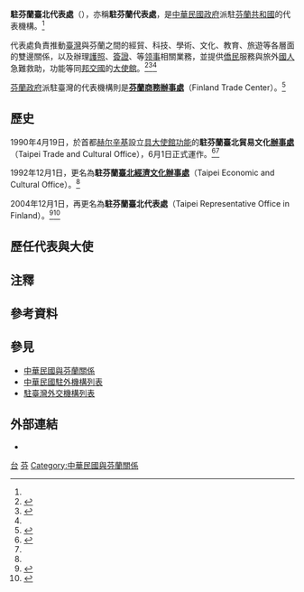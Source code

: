 {{NoteTA|1=zh-hans:台; zh-hant:臺;}}
{{infobox Organization
|name                = 駐芬蘭臺北代表處
|native_name         = {{lang|en|Taipei Representative Office in Finland}}
|image               = File:Wtc helsinki.jpg
|size                = 
|formation           = 1990年4月
|type                = [[臺北經濟文化代表處|駐外代表處]]{{Small|（[[實質大使館|實質大使館]]）}}
|status              = 
|registration_id     = 
|leader_title        = 代表
|leader_name         = [[張秀禎|張秀禎]] {{Small|公使}}{{noteTag|2012年9月，中華民國外交部為統一駐外人員內部職稱，明定大使館、代表處設大使、公使，代表處對外仍稱代表、副代表；辦事處設總領事、副總領事，對外仍稱處長、副處長。<ref>{{Cite web |url = https://tw.news.yahoo.com/%E7%B5%B1-%E5%90%8D%E7%A8%B1-%E4%BB%A3%E8%A1%A8%E5%B0%8D%E5%85%A7%E7%A8%B1%E5%A4%A7%E4%BD%BF-133312149.html |author = 陳培煌 |date = 2012-08-31 |title = 統一名稱 代表對內稱大使 |publisher = [[Yahoo!奇摩|Yahoo!奇摩]]引用[[中央通訊社|中央通訊社]]}}</ref><br>代表處館長為特任或簡任第十三職等至第十四職等者任大使銜代表、簡任第十二職等至第十三職等者任公使銜代表；辦事處長為簡任第十二職等任總領事銜處長。<ref>{{Cite web |url = https://law.moj.gov.tw/LawClass/LawAll.aspx?PCode=E0000017 |date = 2018-06-13 |title = 駐外機構組織通則 |publisher = 全國法規資料庫}}</ref>}}<ref name="駐外館處"/>
|leader_title2       = 
|leader_name2        = 
|headquarters        = {{Link-en|赫爾辛基世界貿易中心|World Trade Center (Helsinki)|World Trade Center}}, [[亚历山大街|Aleksanterinkatu]] 17, 4th Floor 00100 Helsinki, Finland<ref>{{Cite web |url = https://www.roc-taiwan.org/fi/post/17.html |date = 2020-01-10 |title = 聯絡方式 |publisher = 中華民國駐外單位聯合網站}}</ref><br>{{coord|60.169082|24.943613|type:landmark|display=inline,title}}
|num_members         = 
|region_served       = {{FIN}}
|parent_organization = {{MOFA}}
|website             = {{URL|https://www.roc-taiwan.org/fi/index.html|www.roc-taiwan.org/fi}}
}}

'''駐芬蘭臺北代表處'''（{{lang-en|Taipei Representative Office in Finland}}），亦稱'''駐芬蘭代表處'''，是[[中華民國政府|中華民國政府]]派駐[[芬兰|芬蘭共和國]]的代表機構。<ref name="駐外館處"/>

代表處負責推動[[臺灣|臺灣]]與芬蘭之間的經貿、科技、學術、文化、教育、旅遊等各層面的雙邊關係，以及辦理[[中華民國護照|護照]]、[[中華民國簽證政策|簽證]]、{{Link-en|文件證明|Documentary evidence}}等[[领事|领事]]相關業務，並提供[[芬兰华人|僑民]]服務與旅外[[中華民國國民|國人]]急難救助，功能等同[[中華民國建交列表|邦交國]]的[[外交代表機構#大使馆|大使館]]。<ref>{{Cite web |url = https://www.roc-taiwan.org/fi/post/11.html |date = 2019-08-13 |title = 駐芬蘭代表處簡介 |publisher = 中華民國駐外單位聯合網站}}</ref><ref>{{Cite web |url = https://www.roc-taiwan.org/fi/cat/10.html |title = 領務 |publisher = 中華民國駐外單位聯合網站}}</ref><ref name="駐外館處"/>

[[芬蘭政治|芬蘭政府]]派駐臺灣的代表機構則是'''[[芬蘭商務辦事處|芬蘭商務辦事處]]'''（Finland Trade Center）。<ref>{{Cite web |url = https://www.mofa.gov.tw/OfficesInROC_Content.aspx?n=169&sms=86&s=197&os=90 |title = 駐臺外國機構 |publisher = 中華民國外交部}}</ref>

==歷史==
1990年4月19日，於首都[[赫尔辛基|赫尔辛基]]設立[[實質大使館|具大使館功能]]的'''駐芬蘭臺北貿易文化[[辦事處|辦事處]]'''（Taipei Trade and Cultural Office），6月1日正式運作。<ref name="86年外交年鑑">{{Cite web |url = http://multilingual.mofa.gov.tw/web/web_UTF-8/almanac/almanac1997/3-1-4.html |title = 《中華民國86年外交年鑑》〈第三章 中外關係〉 |publisher = 中華民國外交部 }}</ref><ref name="104年外交年鑑"/>

1992年12月1日，更名為'''駐芬蘭[[臺北經濟文化代表處|臺北經濟文化辦事處]]'''（Taipei Economic and Cultural Office）。<ref name="104年外交年鑑"/>

2004年12月1日，再更名為'''駐芬蘭臺北代表處'''（Taipei Representative Office in Finland）。<ref name="104年外交年鑑">{{Cite web |url = http://multilingual.mofa.gov.tw/web/web_UTF-8/almanac/almanac2015/%E4%B8%AD%E8%8F%AF%E6%B0%91%E5%9C%8B104%E5%B9%B4%E5%A4%96%E4%BA%A4%E5%B9%B4%E9%91%91.pdf |title = 《中華民國104年外交年鑑》〈第二章 對外關係〉 |publisher = 中華民國外交部}}</ref><ref name="駐外館處">{{Cite web |url = https://www.mofa.gov.tw/OverseasOffice_Content.aspx?n=168&sms=87&s=197&os=60 |title = 駐外館處 |publisher = [[中華民國外交部|中華民國外交部]]}}</ref>

==歷任代表與大使==
{{main|中華民國駐芬蘭大使列表}}

==注釋==
{{noteFoot}}

==參考資料==
{{reflist}}

==參見==
{{Portal box|國際關係|中華民國|芬蘭|image2=Flag of the Republic of China.svg}}
*[[中華民國與芬蘭關係|中華民國與芬蘭關係]]
*[[中華民國駐外機構列表|中華民國駐外機構列表]]
*[[駐臺灣外交機構列表|駐臺灣外交機構列表]]

==外部連結==
* {{facebook|TaiwaninFinland|駐芬蘭臺北代表處}}

{{中華民國駐外機構}}

[[Category:駐芬蘭外交代表機構|台]]
[[Category:中華民國駐外實質大使館|芬]]
[[Category:中華民國與芬蘭關係|Category:中華民國與芬蘭關係]]